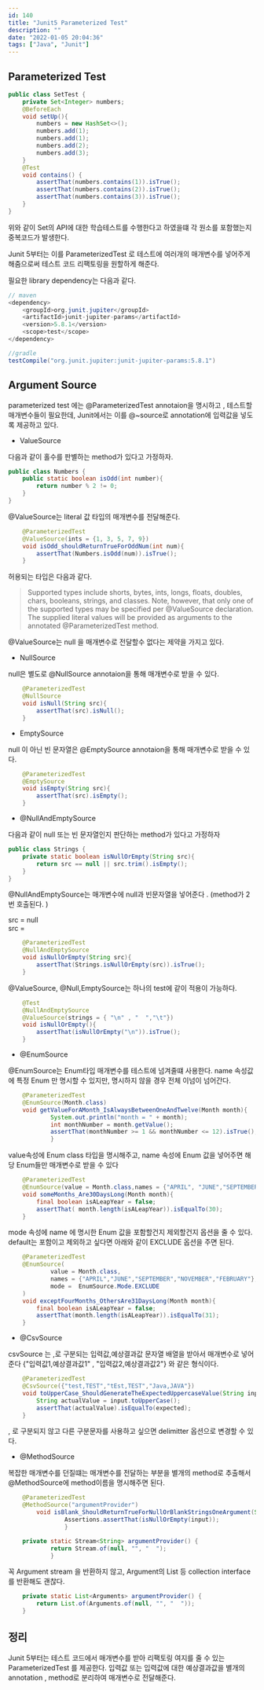 ```yaml
---
id: 140
title: "Junit5 Parameterized Test"
description: ""
date: "2022-01-05 20:04:36"
tags: ["Java", "Junit"]
---
```

## Parameterized Test
```java
public class SetTest {
    private Set<Integer> numbers;
    @BeforeEach
    void setUp(){
        numbers = new HashSet<>();
        numbers.add(1);
        numbers.add(1);
        numbers.add(2);
        numbers.add(3);
    }
    @Test
    void contains() {
        assertThat(numbers.contains(1)).isTrue();
        assertThat(numbers.contains(2)).isTrue();
        assertThat(numbers.contains(3)).isTrue();
    }
}
```

위와 같이 Set의 API에 대한 학습테스트를 수행한다고 하였을떄 각 원소를 포함했는지 중복코드가 발생한다.

Junit 5부터는 이를 ParameterizedTest 로 테스트에 여러개의 매개변수를 넣어주게 해줌으로써 테스트 코드 리팩토링을 원할하게 해준다.

필요한 library dependency는 다음과 같다. 

```java
// maven
<dependency>
    <groupId>org.junit.jupiter</groupId>
    <artifactId>junit-jupiter-params</artifactId>
    <version>5.8.1</version>
    <scope>test</scope>
</dependency>

//gradle
testCompile("org.junit.jupiter:junit-jupiter-params:5.8.1")
```

## Argument Source

parameterized test 에는  @ParameterizedTest annotaion을 명시하고 , 테스트할 매개변수들이 필요한데, Junit에서는 이를 @~source로 annotation에 입력값을 넣도록 제공하고 있다. 


- ValueSource

다음과 같이 홀수를 판별하는 method가 있다고 가정하자. 

```java
public class Numbers {
    public static boolean isOdd(int number){
        return number % 2 != 0;
    }
}
```

@ValueSource는 literal 값 타입의 매개변수를 전달해준다. 
```java
    @ParameterizedTest
    @ValueSource(ints = {1, 3, 5, 7, 9})
    void isOdd_shouldReturnTrueForOddNum(int num){
        assertThat(Numbers.isOdd(num)).isTrue();
    }
```

허용되는 타입은 다음과 같다. 

<blockquote>
Supported types include shorts, bytes, ints, longs, floats, doubles, chars, booleans, strings, and classes. Note, however, that only one of the supported types may be specified per @ValueSource declaration.
The supplied literal values will be provided as arguments to the annotated @ParameterizedTest method.
</blockquote>

@ValueSource는 null 을 매개변수로 전달할수 없다는 제약을 가지고 있다. 

- NullSource

null은 별도로 @NullSource annotaion을 통해 매개변수로 받을 수 있다.

```java
    @ParameterizedTest
    @NullSource
    void isNull(String src){
        assertThat(src).isNull();
    }
```

- EmptySource

null 이 아닌 빈 문자열은 @EmptySource annotaion을 통해 매개변수로 받을 수 있다.

```java
    @ParameterizedTest
    @EmptySource
    void isEmpty(String src){
        assertThat(src).isEmpty();
    }
```

- @NullAndEmptySource

다음과 같이 null 또는 빈 문자열인지 판단하는 method가 있다고 가정하자 
```java
public class Strings {
    private static boolean isNullOrEmpty(String src){
        return src == null || src.trim().isEmpty();
    }
}
```
@NullAndEmptySource는 매개변수에 null과 빈문자열을 넣어준다 . (method가 2번 호출된다.  )

src = null <br>
src = 

```java
    @ParameterizedTest
    @NullAndEmptySource
    void isNullOrEmpty(String src){
        assertThat(Strings.isNullOrEmpty(src)).isTrue();
    }
```

@ValueSource, @Null,EmptySource는 하나의 test에 같이 적용이 가능하다.

```java
    @Test
    @NullAndEmptySource
    @ValueSource(strings = { "\n" , "  ","\t"})
    void isNullOrEmpty(){
        assertThat(isNullOrEmpty("\n")).isTrue();
    }
```

- @EnumSource


@EnumSource는 Enum타입 매개변수를 테스트에 넘겨줄떄 사용한다. name 속성값에 특정 Enum 만 명시할 수 있지만, 명시하지 않을 경우 전체 이넘이 넘어간다. 

```java
    @ParameterizedTest
    @EnumSource(Month.class)
    void getValueForAMonth_IsAlwaysBetweenOneAndTwelve(Month month){
            System.out.println("month = " + month);
            int monthNumber = month.getValue();
            assertThat(monthNumber >= 1 && monthNumber <= 12).isTrue();
            }
```
value속성에 Enum class 타입을 명시해주고, name 속성에 Enum 값을 넣어주면 해당 Enum들만 매개변수로 받을 수 있다 
```java
    @ParameterizedTest
    @EnumSource(value = Month.class,names = {"APRIL", "JUNE","SEPTEMBER","NOVEMBER"})
    void someMonths_Are30DaysLong(Month month){
        final boolean isALeapYear = false;
        assertThat( month.length(isALeapYear)).isEqualTo(30);
    }
```
mode 속성에 name 에 명시한 Enum 값을 포함할건지 제외할건지 옵션을 줄 수 있다. default는 포함이고 제외하고 싶다면 아래와 같이 EXCLUDE 옵션을 주면 된다. 
```java
    @ParameterizedTest
    @EnumSource(
            value = Month.class,
            names = {"APRIL","JUNE","SEPTEMBER","NOVEMBER","FEBRUARY"},
            mode =  EnumSource.Mode.EXCLUDE
    )
    void exceptFourMonths_OthersAre31DaysLong(Month month){
        final boolean isALeapYear = false;
        assertThat(month.length(isALeapYear)).isEqualTo(31);
    }
```

- @CsvSource

csvSource 는 ,로 구분되는 입력값,예상결과값 문자열 배열을 받아서 매개변수로 넣어준다 {"입력값1,예상결과값1" , "입력값2,예상결과값2"} 와 같은 형식이다. 

```java
    @ParameterizedTest
    @CsvSource({"test,TEST","tEst,TEST","Java,JAVA"})
    void toUpperCase_ShouldGenerateTheExpectedUppercaseValue(String input,String expected){
        String actualValue = input.toUpperCase();
        assertThat(actualValue).isEqualTo(expected);
    }
```

, 로 구분되지 않고 다른 구분문자를 사용하고 싶으면 delimitter 옵션으로 변경할 수 있다. 

- @MethodSource

복잡한 매개변수를 던질떄는 매개변수를 전달하는 부분을 별개의 method로 추출해서 @MethodSource에 method이름을 명시해주면 된다. 

```java
    @ParameterizedTest
    @MethodSource("argumentProvider")
        void isBlank_ShouldReturnTrueForNullOrBlankStringsOneArgument(String input){
                Assertions.assertThat(isNullOrEmpty(input));
                }

    private static Stream<String> argumentProvider() {
            return Stream.of(null, "", "  ");
            }
```

꼭 Argument stream 을 반환하지 않고, Argument의 List 등 collection interface를 반환해도 괜찮다. 

```java
    private static List<Arguments> argumentProvider() {
        return List.of(Arguments.of(null, "", "  "));
    }
```

## 정리

Junit 5부터는 테스트 코드에서 매개변수를 받아 리팩토링 여지를 줄 수 있는 ParameterizedTest 를 제공한다.  입력값 또는 입력값에 대한 예상결과값을 별개의 annotation  , method로 분리하여 매개변수로 전달해준다.
